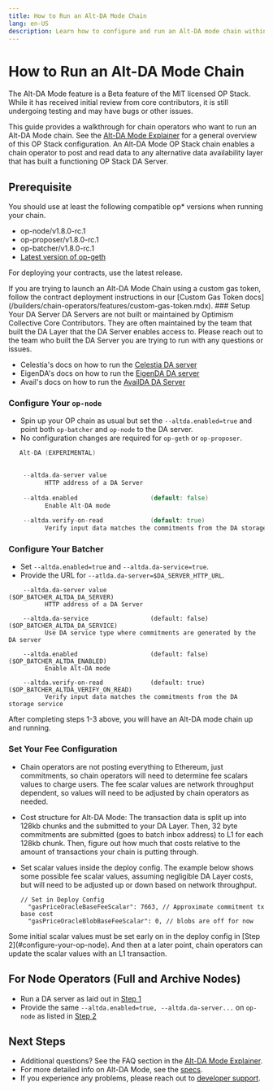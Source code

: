 ```yaml
---
title: How to Run an Alt-DA Mode Chain
lang: en-US
description: Learn how to configure and run an Alt-DA mode chain within the OP Stack.
---
```



# How to Run an Alt-DA Mode Chain

<Callout type="warning">
  The Alt-DA Mode feature is a Beta feature of the MIT licensed OP Stack. While it has received initial review from core contributors, it is still undergoing testing and may have bugs or other issues.
</Callout>

This guide provides a walkthrough for chain operators who want to run an Alt-DA Mode chain. See the [Alt-DA Mode Explainer](/stack/protocol/features/alt-da-mode) for a general overview of this OP Stack configuration.
An Alt-DA Mode OP Stack chain enables a chain operator to post and read data to any alternative data availability layer that has built a functioning OP Stack DA Server.

## Prerequisite

You should use at least the following compatible op\* versions when running your chain.

*   op-node/v1.8.0-rc.1
*   op-proposer/v1.8.0-rc.1
*   op-batcher/v1.8.0-rc.1
*   [Latest version of op-geth](https://github.com/ethereum-optimism/op-geth/releases/latest)

For deploying your contracts, use the latest release.

<Callout type="info">
  If you are trying to launch an Alt-DA Mode Chain using a custom gas token, follow the contract deployment instructions in our [Custom Gas Token docs](/builders/chain-operators/features/custom-gas-token.mdx).
</Callout>

<Steps>
  ### Setup Your DA Server

  <Callout type="warning">
    DA Servers are not built or maintained by Optimism Collective Core Contributors. They are often maintained by the team that built the DA Layer that the DA Server enables access to. Please reach out to the team who built the DA Server you are trying to run with any questions or issues.
  </Callout>

  *   Celestia's docs on how to run the [Celestia DA server](https://github.com/celestiaorg/op-plasma-celestia/blob/main/README.md)
  *   EigenDA's docs on how to run the [EigenDA DA server](https://github.com/Layr-Labs/op-plasma-eigenda/blob/main/README.md)
  *   Avail's docs on how to run the [AvailDA DA Server](https://docs.availproject.org/docs/build-with-avail/Optimium/op-stack/op-stack#setup-avail-da-server)

  ### Configure Your `op-node`

  *   Spin up your OP chain as usual but set the `--altda.enabled=true` and point both `op-batcher` and `op-node` to the DA server.
  *   No configuration changes are required for `op-geth` or `op-proposer`.

  ```go
     Alt-DA (EXPERIMENTAL)

     
      --altda.da-server value                                               ($OP_NODE_ALTDA_DA_SERVER)
            HTTP address of a DA Server
     
      --altda.enabled                    (default: false)                   ($OP_NODE_ALTDA_ENABLED)
            Enable Alt-DA mode
     
      --altda.verify-on-read             (default: true)                    ($OP_NODE_ALTDA_VERIFY_ON_READ)
            Verify input data matches the commitments from the DA storage service

  ```

  ### Configure Your Batcher

  *   Set `--altda.enabled=true` and `--altda.da-service=true`.
  *   Provide the URL for `--atlda.da-server=$DA_SERVER_HTTP_URL`.

  ```
      --altda.da-server value                                               ($OP_BATCHER_ALTDA_DA_SERVER)
            HTTP address of a DA Server
     
      --altda.da-service                 (default: false)                   ($OP_BATCHER_ALTDA_DA_SERVICE)
            Use DA service type where commitments are generated by the DA server
     
      --altda.enabled                    (default: false)                   ($OP_BATCHER_ALTDA_ENABLED)
            Enable Alt-DA mode
     
      --altda.verify-on-read             (default: true)                    ($OP_BATCHER_ALTDA_VERIFY_ON_READ)
            Verify input data matches the commitments from the DA storage service
  ```

  After completing steps 1-3 above, you will have an Alt-DA mode chain up and running.

  ### Set Your Fee Configuration

  *   Chain operators are not posting everything to Ethereum, just commitments, so chain operators will need to determine fee scalars values to charge users. The fee scalar values are network throughput dependent, so values will need to be adjusted by chain operators as needed.
  *   Cost structure for Alt-DA Mode: The transaction data is split up into 128kb chunks and the submitted to your DA Layer. Then, 32 byte commitments are submitted (goes to batch inbox address) to L1 for each 128kb chunk. Then, figure out how much that costs relative to the amount of transactions your chain is putting through.
  *   Set scalar values inside the deploy config. The example below shows some possible fee scalar values, assuming negligible DA Layer costs, but will need to be adjusted up or down based on network throughput.

      ```
      // Set in Deploy Config
        "gasPriceOracleBaseFeeScalar": 7663, // Approximate commitment tx base cost
        "gasPriceOracleBlobBaseFeeScalar": 0, // blobs are off for now
      ```

  <Callout>
    Some initial scalar values must be set early on in the deploy config in [Step 2](#configure-your-op-node). And then at a later point, chain operators can update the scalar values with an L1 transaction.
  </Callout>
</Steps>

## For Node Operators (Full and Archive Nodes)

*   Run a DA server as laid out in [Step 1](#setup-your-da-server)
*   Provide the same  `--altda.enabled=true, --altda.da-server...` on `op-node` as listed in [Step 2](#configure-your-op-node)

## Next Steps

*   Additional questions? See the FAQ section in the [Alt-DA Mode Explainer](/stack/protocol/features/alt-da-mode#faqs).
*   For more detailed info on Alt-DA Mode, see the [specs](https://specs.optimism.io/experimental/alt-da.html).
*   If you experience any problems, please reach out to [developer support](https://github.com/ethereum-optimism/developers/discussions).
